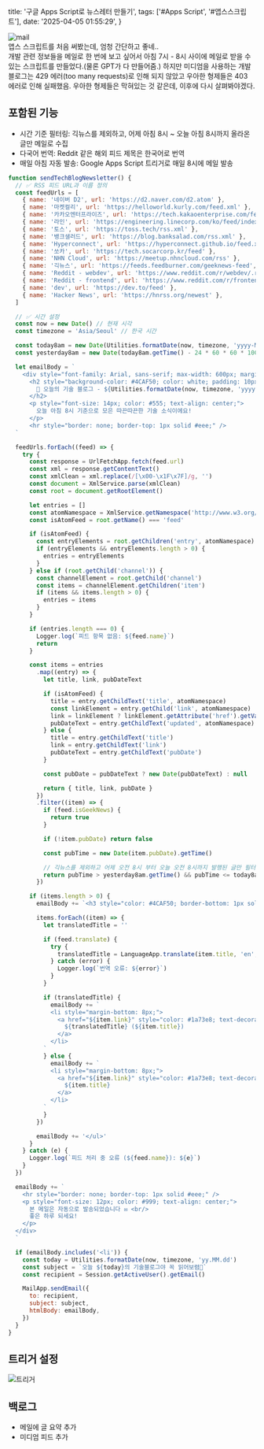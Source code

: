   title: '구글 Apps Script로 뉴스레터 만들기',
  tags: ['#Apps Script', '#앱스스크립트'],
  date: '2025-04-05 01:55:29',
}

![mail](https://imagedelivery.net/5LG7d9X3kuXKRQ06TLYDSg/3545928c-c574-47f8-4133-eef2da2be200/public)  
앱스 스크립트를 처음 써봤는데, 엄청 간단하고 좋네..  
개발 관련 정보들을 메일로 한 번에 보고 싶어서 아침 7시 - 8시 사이에 메일로 받을 수 있는 스크립트를 만들었다.(물론 GPT가 다 만들어줌.) 하지만 미디엄을 사용하는 개발 블로그는 429 에러(too many requests)로 인해 되지 않았고 우아한 형제들은 403 에러로 인해 실패했음. 우아한 형제들은 막혀있는 것 같은데, 이후에 다시 살펴봐야겠다.

## 포함된 기능

- 시간 기준 필터링: 긱뉴스를 제외하고, 어제 아침 8시 ~ 오늘 아침 8시까지 올라온 글만 메일로 수집
- 다국어 번역: Reddit 같은 해외 피드 제목은 한국어로 번역
- 매일 아침 자동 발송: Google Apps Script 트리거로 매일 8시에 메일 발송

```js
function sendTechBlogNewsletter() {
  // ✅ RSS 피드 URL과 이름 정의
  const feedUrls = [
    { name: '네이버 D2', url: 'https://d2.naver.com/d2.atom' },
    { name: '마켓컬리', url: 'https://helloworld.kurly.com/feed.xml' },
    { name: '카카오엔터프라이즈', url: 'https://tech.kakaoenterprise.com/feed' },
    { name: '라인', url: 'https://engineering.linecorp.com/ko/feed/index.html' },
    { name: '토스', url: 'https://toss.tech/rss.xml' },
    { name: '뱅크샐러드', url: 'https://blog.banksalad.com/rss.xml' },
    { name: 'Hyperconnect', url: 'https://hyperconnect.github.io/feed.xml' },
    { name: '쏘카', url: 'https://tech.socarcorp.kr/feed' },
    { name: 'NHN Cloud', url: 'https://meetup.nhncloud.com/rss' },
    { name: '긱뉴스', url: 'https://feeds.feedburner.com/geeknews-feed', isGeekNews: true },
    { name: 'Reddit - webdev', url: 'https://www.reddit.com/r/webdev/.rss', translate: true },
    { name: 'Reddit - frontend', url: 'https://www.reddit.com/r/frontend/.rss', translate: true },
    { name: 'dev', url: 'https://dev.to/feed' },
    { name: 'Hacker News', url: 'https://hnrss.org/newest' },
  ]

  // ✅ 시간 설정
  const now = new Date() // 현재 시각
  const timezone = 'Asia/Seoul' // 한국 시간

  const today8am = new Date(Utilities.formatDate(now, timezone, 'yyyy-MM-dd') + 'T08:00:00+09:00')
  const yesterday8am = new Date(today8am.getTime() - 24 * 60 * 60 * 1000)

  let emailBody = `
    <div style="font-family: Arial, sans-serif; max-width: 600px; margin: auto; color: #333;">
      <h2 style="background-color: #4CAF50; color: white; padding: 10px; text-align: center; border-radius: 4px;">
        📰 오늘의 기술 블로그 - ${Utilities.formatDate(now, timezone, 'yyyy.MM.dd')}
      </h2>
      <p style="font-size: 14px; color: #555; text-align: center;">
        오늘 아침 8시 기준으로 모은 따끈따끈한 기술 소식이에요!
      </p>
      <hr style="border: none; border-top: 1px solid #eee;" />
  `

  feedUrls.forEach((feed) => {
    try {
      const response = UrlFetchApp.fetch(feed.url)
      const xml = response.getContentText()
      const xmlClean = xml.replace(/[\x00-\x1F\x7F]/g, '')
      const document = XmlService.parse(xmlClean)
      const root = document.getRootElement()

      let entries = []
      const atomNamespace = XmlService.getNamespace('http://www.w3.org/2005/Atom')
      const isAtomFeed = root.getName() === 'feed'

      if (isAtomFeed) {
        const entryElements = root.getChildren('entry', atomNamespace)
        if (entryElements && entryElements.length > 0) {
          entries = entryElements
        }
      } else if (root.getChild('channel')) {
        const channelElement = root.getChild('channel')
        const items = channelElement.getChildren('item')
        if (items && items.length > 0) {
          entries = items
        }
      }

      if (entries.length === 0) {
        Logger.log(`피드 항목 없음: ${feed.name}`)
        return
      }

      const items = entries
        .map((entry) => {
          let title, link, pubDateText

          if (isAtomFeed) {
            title = entry.getChildText('title', atomNamespace)
            const linkElement = entry.getChild('link', atomNamespace)
            link = linkElement ? linkElement.getAttribute('href').getValue() : null
            pubDateText = entry.getChildText('updated', atomNamespace)
          } else {
            title = entry.getChildText('title')
            link = entry.getChildText('link')
            pubDateText = entry.getChildText('pubDate')
          }

          const pubDate = pubDateText ? new Date(pubDateText) : null

          return { title, link, pubDate }
        })
        .filter((item) => {
          if (feed.isGeekNews) {
            return true
          }

          if (!item.pubDate) return false

          const pubTime = new Date(item.pubDate).getTime()

          // 긱뉴스를 제외하고 어제 오전 8시 부터 오늘 오전 8시까지 발행된 글만 필터링
          return pubTime > yesterday8am.getTime() && pubTime <= today8am.getTime()
        })

      if (items.length > 0) {
        emailBody += `<h3 style="color: #4CAF50; border-bottom: 1px solid #eee; padding-bottom: 5px;">${feed.name}</h3><ul style="padding-left: 20px; margin-bottom: 20px;">`

        items.forEach((item) => {
          let translatedTitle = ''

          if (feed.translate) {
            try {
              translatedTitle = LanguageApp.translate(item.title, 'en', 'ko')
            } catch (error) {
              Logger.log(`번역 오류: ${error}`)
            }
          }

          if (translatedTitle) {
            emailBody += `
            <li style="margin-bottom: 8px;">
              <a href="${item.link}" style="color: #1a73e8; text-decoration: none;" target="_blank">
                ${translatedTitle} (${item.title})
              </a>
            </li>
          `
          } else {
            emailBody += `
            <li style="margin-bottom: 8px;">
              <a href="${item.link}" style="color: #1a73e8; text-decoration: none;" target="_blank">
                ${item.title}
              </a>
            </li>
          `
          }
        })

        emailBody += '</ul>'
      }
    } catch (e) {
      Logger.log(`피드 처리 중 오류 (${feed.name}): ${e}`)
    }
  })

  emailBody += `
    <hr style="border: none; border-top: 1px solid #eee;" />
    <p style="font-size: 12px; color: #999; text-align: center;">
      본 메일은 자동으로 발송되었습니다 ✉️ <br/>
      좋은 하루 되세요!
    </p>
  </div>
  `

  if (emailBody.includes('<li')) {
    const today = Utilities.formatDate(now, timezone, 'yy.MM.dd')
    const subject = `오늘 ${today}의 기술블로그야 꼭 읽어보렴🩵`
    const recipient = Session.getActiveUser().getEmail()

    MailApp.sendEmail({
      to: recipient,
      subject: subject,
      htmlBody: emailBody,
    })
  }
}
```

## 트리거 설정

![트리거](https://imagedelivery.net/5LG7d9X3kuXKRQ06TLYDSg/e9fdb8e7-e1ec-4794-4a09-2d7c39a51700/public)

## 백로그

- 메일에 글 요약 추가
- 미디엄 피드 추가

